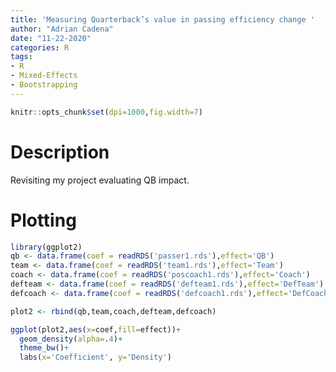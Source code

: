 ```yaml
---
title: 'Measuring Quarterback’s value in passing efficiency change '
author: "Adrian Cadena"
date: "11-22-2020"
categories: R
tags:
- R
- Mixed-Effects
- Bootstrapping
---
```


```r
knitr::opts_chunk$set(dpi=1000,fig.width=7)
```

# Description

Revisiting my project evaluating QB impact.

# Plotting

```r
library(ggplot2)
qb <- data.frame(coef = readRDS('passer1.rds'),effect='QB')
team <- data.frame(coef = readRDS('team1.rds'),effect='Team')
coach <- data.frame(coef = readRDS('poscoach1.rds'),effect='Coach')
defteam <- data.frame(coef = readRDS('defteam1.rds'),effect='DefTeam')
defcoach <- data.frame(coef = readRDS('defcoach1.rds'),effect='DefCoach')

plot2 <- rbind(qb,team,coach,defteam,defcoach)

ggplot(plot2,aes(x=coef,fill=effect))+
  geom_density(alpha=.4)+
  theme_bw()+ 
  labs(x='Coefficient', y='Density')
```

